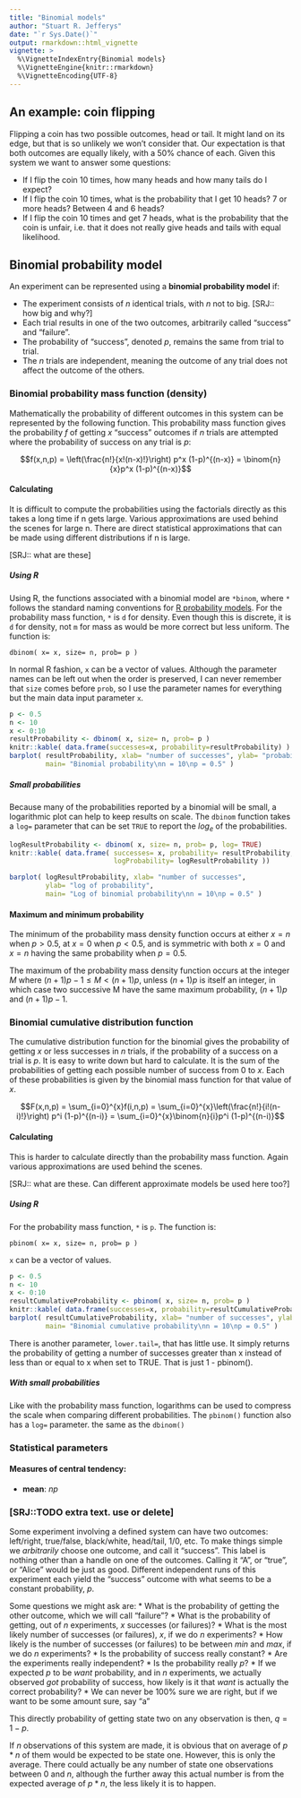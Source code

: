 ```yaml
---
title: "Binomial models"
author: "Stuart R. Jefferys"
date: "`r Sys.Date()`"
output: rmarkdown::html_vignette
vignette: >
  %\VignetteIndexEntry{Binomial models}
  %\VignetteEngine{knitr::rmarkdown}
  %\VignetteEncoding{UTF-8}
---
```


## An example: coin flipping

Flipping a coin has two possible outcomes, head or tail. It might land on its edge, but that is so unlikely we won't consider that. Our expectation is that both outcomes are equally likely, with a 50% chance of each. Given this system we want to answer some questions:

* If I flip the coin 10 times, how many heads and how many tails do I expect?
* If I flip the coin 10 times, what is the probability that I get 10 heads? 7 or more heads? Between 4 and 6 heads?
* If I flip the coin 10 times and get 7 heads, what is the probability that the coin is unfair, i.e. that it does not really give heads and tails with equal likelihood.

## Binomial probability model

An experiment can be represented using a **binomial probability model** if:

* The experiment consists of $n$ identical trials, with $n$ not to big. [SRJ:: how big and why?]
* Each trial results in one of the two outcomes, arbitrarily called "success" and "failure".
* The probability of "success", denoted $p$, remains the same from trial to trial.
* The $n$ trials are independent, meaning the outcome of any trial does not affect the outcome of the others.

### Binomial probability mass function (density)

Mathematically the probability of different outcomes in this system can be represented by the following function. This probability mass function gives the probability $f$ of getting $x$ "success" outcomes if $n$ trials are attempted where the probability of success on any trial is $p$:

$$f(x,n,p) = \left(\frac{n!}{x!(n-x)!}\right) p^x (1-p)^{(n-x)} = \binom{n}{x}p^x (1-p)^{(n-x)}$$

#### Calculating

It is difficult to compute the probabilities using the factorials directly as this takes a long time if n gets large. Various approximations are used behind the scenes for large n. There are direct statistical approximations that can be made using different distributions if n is large.

[SRJ:: what are these]

##### Using R

Using R, the functions associated with a binomial model are `*binom`, where `*` follows the standard naming conventions for [R probability models](https://stat.ethz.ch/R-manual/R-devel/library/stats/html/Distributions.html). For the probability mass function, `*` is `d` for density. Even though this is discrete, it is `d` for density, not `m` for mass as would be more correct but less uniform. The function is:

`dbinom( x= x, size= n, prob= p )`

In normal R fashion, `x` can be a vector of values. Although the parameter names can be left out when the order is preserved, I can never remember that `size` comes before `prob`, so I use the parameter names for everything but the main data input parameter `x`.

```r
p <- 0.5
n <- 10
x <- 0:10
resultProbability <- dbinom( x, size= n, prob= p )
knitr::kable( data.frame(successes=x, probability=resultProbability) )
barplot( resultProbability, xlab= "number of successes", ylab= "probability",
         main= "Binomial probability\nn = 10\np = 0.5" )
```

##### Small probabilities

Because many of the probabilities reported by a binomial will be small, a logarithmic plot can help to keep results on scale. The `dbinom` function takes a `log=` parameter that can be set `TRUE` to report the $log_e$ of the probabilities.

```r
logResultProbability <- dbinom( x, size= n, prob= p, log= TRUE)
knitr::kable( data.frame( successes= x, probability= resultProbability,
                          logProbability= logResultProbability ))

barplot( logResultProbability, xlab= "number of successes",
         ylab= "log of probability",
         main= "Log of binomial probability\nn = 10\np = 0.5" )
```

#### Maximum and minimum probability

The minimum of the probability mass density function occurs at either $x = n$ when $p > 0.5$, at $x = 0$ when $p < 0.5$, and is symmetric with both $x = 0$ and $x = n$ having the same probability when $p = 0.5$.

The maximum of the probability mass density function occurs at the integer $M$ where $(n+1)p - 1 ≤ M < (n +1)p$, unless $(n+1)p$ is itself an integer, in which case two successive M have the same maximum probability, $(n+1)p$ and $(n+1)p - 1$.

### Binomial cumulative distribution function

The cumulative distribution function for the binomial gives the probability of getting $x$ or less successes in $n$ trials, if the probability of a success on a trial is $p$. It is easy to write down but hard to calculate. It is the sum of the probabilities of getting each possible number of success from $0$ to $x$. Each of these probabilities is given by the binomial mass function for that value of $x$.

$$F(x,n,p) = \sum_{i=0}^{x}f(i,n,p) = \sum_{i=0}^{x}\left(\frac{n!}{i!(n-i)!}\right) p^i (1-p)^{(n-i)} = \sum_{i=0}^{x}\binom{n}{i}p^i (1-p)^{(n-i)}$$

#### Calculating

This is harder to calculate directly than the probability mass function. Again various approximations are used behind the scenes.

[SRJ:: what are these. Can different approximate models be used here too?]

##### Using R

For the probability mass function, `*` is `p`. The function is:

`pbinom( x= x, size= n, prob= p )`

`x` can be a vector of values.

```r
p <- 0.5
n <- 10
x <- 0:10
resultCumulativeProbability <- pbinom( x, size= n, prob= p )
knitr::kable( data.frame(successes=x, probability=resultCumulativeProbability) )
barplot( resultCumulativeProbability, xlab= "number of successes", ylab= "cumulative probability",
         main= "Binomial cumulative probability\nn = 10\np = 0.5" )
```

There is another parameter, `lower.tail=`, that has little use. It simply returns the probability of getting a number of successes greater than x instead of less than or equal to x when set to TRUE. That is just 1 - pbinom().

##### With small probabilities

Like with the probability mass function, logarithms can be used to compress the scale when comparing different probabilities. The `pbinom()` function also has a `log=` parameter. the same as the `dbinom()`

### Statistical parameters

#### Measures of central tendency:

* **mean**: $np$

### [SRJ::TODO extra text. use or delete]

Some experiment involving a defined system can have two outcomes: left/right, true/false, black/white, head/tail, 1/0, etc. To make things simple we *arbitrarily* choose one outcome, and call it "success". This label is nothing other than a handle on one of the outcomes. Calling it "A", or "true", or "Alice" would be just as good. Different independent runs of this experiment each yield the "success" outcome with what seems to be a constant probability, $p$.

Some questions we might ask are:
* What is the probability of getting the other outcome, which we will call "failure"?
* What is the probability of getting, out of $n$ experiments, $x$ successes (or failures)?
* What is the most likely number of successes (or failures), $x$, if we do $n$ experiments?
* How likely is the number of successes (or failures) to be between $min$ and $max$, if we do $n$ experiments?
* Is the probability of success really constant?
* Are the experiments really independent?
* Is the probability really $p$?
* If we expected $p$ to be $want$ probability, and in $n$ experiments, we actually observed $got$ probability of success, how likely is it that $want$ is actually the correct probability?
* We can never be 100% sure we are right, but if we want to be some amount sure, say "a"

This directly  probability of getting state two on any observation is then, $q = 1 - p$.


If $n$ observations of this system are made, it is obvious that on average of $p * n$ of them would be expected to be state one. However, this is only the average. There could actually be any number of state one observations between $0$ and $n$, although the further away this actual number is from the expected average of $p * n$, the less likely it is to happen.



